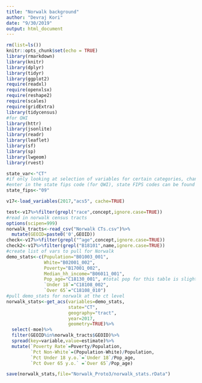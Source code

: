 ```yaml
---
title: "Norwalk background"
author: "Devraj Kori"
date: "9/30/2019"
output: html_document
---
```


```r
rm(list=ls())
knitr::opts_chunk$set(echo = TRUE)
library(rmarkdown)
library(knitr)
library(dplyr)
library(tidyr)
library(ggplot2)
require(readxl)
require(openxlsx)
require(reshape2)
require(scales)
require(gridExtra)
library(tidycensus)
#for QWI
library(httr)
library(jsonlite)
library(readr)
library(leaflet)
library(sf)
library(sp)
library(lwgeom)
library(rvest)
```



```r

state_var<-"CT"
#if only looking at selection of variables for certain categories, change to false
#enter in the state fips code (for QWI), state FIPS codes can be found here: 
state_fips<-"09"

v17<-load_variables(2017,"acs5", cache=TRUE)
```

```r
test<-v17%>%filter(grepl("race",concept,ignore.case=TRUE))
#read in norwalk census tracts
options(scipen=999)
norwalk_tracts<-read_csv("Norwalk CTs.csv")%>%
  mutate(GEOID=paste0('0',GEOID))
check<-v17%>%filter(grepl("^age",concept,ignore.case=TRUE))
check2<-v17%>%filter(grepl("B18101",name,ignore.case=TRUE))
#create list of vars to pull for Norwalk
demo_stats<-c(Population="B01003_001", 
              White="B02001_002",
              Poverty="B17001_002",
              Median_hh_income="B06011_001",
              Pop_age="C18130_001", #total pop for this table is slightly off from general total
              `Under 18`="C18108_002",
              `Over 65`="C18108_010")
#pull demo_stats for norwalk at the ct level
norwalk_stats<-get_acs(variables=demo_stats,
                       state="CT",
                       geography="tract",
                       year=2017,
                       geometry=TRUE)%>%
  select(-moe)%>%
  filter(GEOID%in%norwalk_tracts$GEOID)%>%
  spread(key=variable,value=estimate)%>%
  mutate(`Poverty Rate`=Poverty/Population,
         `Pct Non-White`=(Population-White)/Population,
         `Pct Under 18 y.o.`=`Under 18`/Pop_age,
         `Pct Over 65 y.o.` =`Over 65`/Pop_age)

save(norwalk_stats,file="Norwalk_Proto3/norwalk_stats.rData")


```
